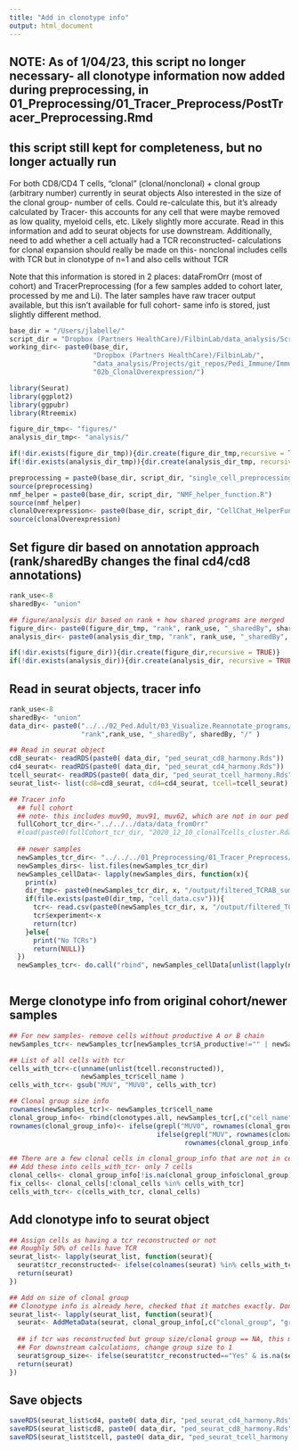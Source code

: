 ```yaml
---
title: "Add in clonotype info"
output: html_document
---
```



## NOTE: As of 1/04/23, this script no longer necessary- all clonotype information now added during preprocessing, in 01_Preprocessing/01_Tracer_Preprocess/PostTracer_Preprocessing.Rmd
## this script still kept for completeness, but no longer actually run

For both CD8/CD4 T cells, "clonal" (clonal/nonclonal) + clonal group (arbitrary number) currently in seurat objects
Also interested in the size of the clonal group- number of cells. Could re-calculate this, but it's already calculated by Tracer- this accounts for any cell that were maybe removed as low quality, myeloid cells, etc. Likely slightly more accurate. Read in this information and add to seurat objects for use downstream. Additionally, need to add whether a cell actually had a TCR reconstructed- calculations for clonal expansion should really be made on this- nonclonal includes cells with TCR  but in clonotype of n=1 and also cells without TCR

Note that this information is stored in 2 places: dataFromOrr (most of cohort) and TracerPreprocessing (for a few samples added to cohort later, processed by me and Li). The later samples have raw tracer output available, but this isn't available for full cohort- same info is stored, just slightly different method.

```r
base_dir = "/Users/jlabelle/"
script_dir = "Dropbox (Partners HealthCare)/FilbinLab/data_analysis/Scripts/"
working_dir<- paste0(base_dir, 
                     "Dropbox (Partners HealthCare)/FilbinLab/",
                     "data_analysis/Projects/git_repos/Pedi_Immune/ImmuneCellAnalysis/02a_Tcells/01a_Ped/", 
                     "02b_ClonalOverexpression/")

library(Seurat)
library(ggplot2)
library(ggpubr)
library(Rtreemix)

figure_dir_tmp<- "figures/"
analysis_dir_tmp<- "analysis/"

if(!dir.exists(figure_dir_tmp)){dir.create(figure_dir_tmp,recursive = TRUE)}
if(!dir.exists(analysis_dir_tmp)){dir.create(analysis_dir_tmp, recursive = TRUE)}

preprocessing = paste0(base_dir, script_dir, "single_cell_preprocessing_helper_functions.R")
source(preprocessing)
nmf_helper = paste0(base_dir, script_dir, "NMF_helper_function.R")
source(nmf_helper)
clonalOverexpression<- paste0(base_dir, script_dir, "CellChat_HelperFunctions.R")
source(clonalOverexpression)

```


## Set figure dir based on annotation approach (rank/sharedBy changes the final cd4/cd8 annotations)
```r
rank_use<-8
sharedBy<- "union" 

## figure/analysis dir based on rank + how shared programs are merged
figure_dir<- paste0(figure_dir_tmp, "rank", rank_use, "_sharedBy", sharedBy, "/")
analysis_dir<- paste0(analysis_dir_tmp, "rank", rank_use, "_sharedBy", sharedBy, "/")

if(!dir.exists(figure_dir)){dir.create(figure_dir,recursive = TRUE)}
if(!dir.exists(analysis_dir)){dir.create(analysis_dir, recursive = TRUE)}
```

## Read in seurat objects, tracer info
```r
rank_use<-8
sharedBy<- "union" 
data_dir<- paste0("../../02_Ped.Adult/03_Visualize.Reannotate_programs/analysis/Reannotate_programs/", 
                  "rank",rank_use, "_sharedBy", sharedBy, "/" )

## Read in seurat object
cd8_seurat<- readRDS(paste0( data_dir, "ped_seurat_cd8_harmony.Rds"))
cd4_seurat<- readRDS(paste0( data_dir, "ped_seurat_cd4_harmony.Rds"))
tcell_seurat<- readRDS(paste0( data_dir, "ped_seurat_tcell_harmony.Rds"))
seurat_list<- list(cd8=cd8_seurat, cd4=cd4_seurat, tcell=tcell_seurat)

## Tracer info
  ## full cohort
  ## note- this includes muv90, muv91, muv62, which are not in our ped cohort
  fullCohort_tcr_dir<-"../../../data/data_fromOrr"
  #load(paste0(fullCohort_tcr_dir, "2020_12_10_clonalTcells_cluster.Rda"))
  
  ## newer samples
  newSamples_tcr_dir<- "../../../01_Preprocessing/01_Tracer_Preprocess/data/"
  newSamples_dirs<- list.files(newSamples_tcr_dir)
  newSamples_cellData<- lapply(newSamples_dirs, function(x){
    print(x)
    dir_tmp<- paste0(newSamples_tcr_dir, x, "/output/filtered_TCRAB_summary/")
    if(file.exists(paste0(dir_tmp, "cell_data.csv"))){
      tcr<- read.csv(paste0(newSamples_tcr_dir, x, "/output/filtered_TCRAB_summary/cell_data.csv"))
      tcr$experiment<-x
      return(tcr)
    }else{
      print("No TCRs")
      return(NULL)}
  })
  newSamples_tcr<- do.call("rbind", newSamples_cellData[unlist(lapply(newSamples_cellData, function(x){!is.null(x)}))])
  
```

## Merge clonotype info from original cohort/newer samples
```r
## For new samples- remove cells without productive A or B chain
newSamples_tcr<- newSamples_tcr[newSamples_tcr$A_productive!="" | newSamples_tcr$B_productive != "" ,]

## List of all cells with tcr
cells_with_tcr<-c(unname(unlist(tcell.reconstructed)),
                  newSamples_tcr$cell_name )
cells_with_tcr<- gsub("MUV", "MUV0", cells_with_tcr)

## Clonal group size info
rownames(newSamples_tcr)<- newSamples_tcr$cell_name
clonal_group_info<- rbind(clonotypes.all, newSamples_tcr[,c("cell_name","experiment", "clonal_group", "group_size")])
rownames(clonal_group_info)<- ifelse(grepl("MUV0", rownames(clonal_group_info)), rownames(clonal_group_info),
                                     ifelse(grepl("MUV", rownames(clonal_group_info)), gsub("MUV", "MUV0", rownames(clonal_group_info)),
                                            rownames(clonal_group_info)))

## There are a few clonal cells in clonal_group_info that are not in cells_with_tcr- only for original cohort, maybe some slight error in Orr's analysis
## Add these into cells_with_tcr- only 7 cells
clonal_cells<- clonal_group_info[!is.na(clonal_group_info$clonal_group), "cell_name"]
fix_cells<- clonal_cells[!clonal_cells %in% cells_with_tcr]
cells_with_tcr<- c(cells_with_tcr, clonal_cells)
```


## Add clonotype info to seurat object
```r
## Assign cells as having a tcr reconstructed or not
## Roughly 50% of cells have TCR
seurat_list<- lapply(seurat_list, function(seurat){
  seurat$tcr_reconstructed<- ifelse(colnames(seurat) %in% cells_with_tcr, "Yes", "No")
  return(seurat)
})

## Add on size of clonal group
## Clonotype info is already here, checked that it matches exactly. Don't technically need to add
seurat_list<- lapply(seurat_list, function(seurat){
  seurat<- AddMetaData(seurat, clonal_group_info[,c("clonal_group", "group_size")])
  
  ## if tcr was reconstructed but group size/clonal group == NA, this means that cell is in its own clonotype
  ## For downstream calculations, change group size to 1
  seurat$group_size<- ifelse(seurat$tcr_reconstructed=="Yes" & is.na(seurat$group_size), 1, seurat$group_size)
  return(seurat)
})

```

## Save objects
```r
saveRDS(seurat_list$cd4, paste0( data_dir, "ped_seurat_cd4_harmony.Rds"))
saveRDS(seurat_list$cd8, paste0( data_dir, "ped_seurat_cd8_harmony.Rds"))
saveRDS(seurat_list$tcell, paste0( data_dir, "ped_seurat_tcell_harmony.Rds"))
```

